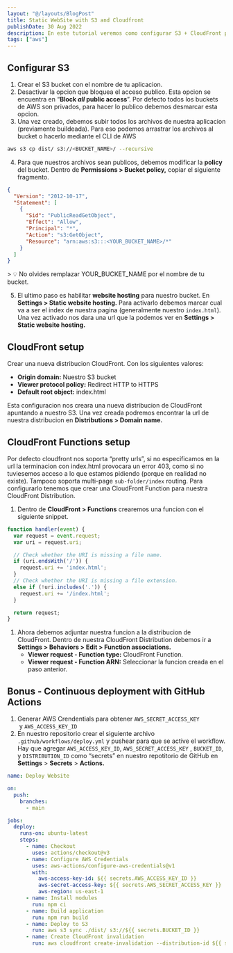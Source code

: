 ```yaml
---
layout: "@/layouts/BlogPost"
title: Static WebSite with S3 and Cloudfront
publishDate: 30 Aug 2022
description: En este tutorial veremos como configurar S3 + CloudFront para servir como Static Website.
tags: ["aws"]
---
```


## Configurar S3

1. Crear el S3 bucket con el nombre de tu aplicacion.
2. Desactivar la opcion que bloquea el acceso publico. Esta opcion se encuentra en “**Block *all* public access**”. Por defecto todos los buckets de AWS son privados, para hacer lo publico debemos desmarcar esta opcion.
3. Una vez creado, debemos subir todos los archivos de nuestra aplicacion (previamente buildeada). Para eso podemos arrastrar los archivos al bucket o hacerlo mediante el CLI de AWS

```bash
aws s3 cp dist/ s3://<BUCKET_NAME>/ --recursive
```

4. Para que nuestros archivos sean publicos, debemos modificar la **policy** del bucket. Dentro de **Permissions > Bucket policy,** copiar el siguiente fragmento.

```json
{
  "Version": "2012-10-17",
  "Statement": [
    {
      "Sid": "PublicReadGetObject",
      "Effect": "Allow",
      "Principal": "*",
      "Action": "s3:GetObject",
      "Resource": "arn:aws:s3:::<YOUR_BUCKET_NAME>/*"
    }
  ]
}
```

<aside>
> 💡 No olvides remplazar YOUR_BUCKET_NAME por el nombre de tu bucket.

</aside>

5. El ultimo paso es habilitar **website hosting** para nuestro bucket. En **Settings > Static website hosting.** Para activarlo debemos marcar cual va a ser el index de nuestra pagina (generalmente nuestro `index.html`). Una vez activado nos dara una url que la podemos ver en  **Settings > Static website hosting.**

## ****CloudFront setup****

Crear una nueva distribucion CloudFront. Con los siguientes valores:

- **Origin domain:** Nuestro S3 bucket
- **Viewer protocol policy:** Redirect HTTP to HTTPS
- **Default root object:** index.html

Esta configuracion nos creara una nueva distribucion de CloudFront apuntando a nuestro S3. Una vez creada podremos encontrar la url de nuestra distribucion en **Distributions > Domain name.** 

## ****CloudFront Functions setup****

Por defecto cloudfront nos soporta “pretty urls”, si no especificamos en la url la terminacion con index.html provocara un error 403, como si no tuviesemos acceso a lo que estamos pidiendo (porque en realidad no existe). Tampoco soporta multi-page `sub-folder/index` routing.
Para configurarlo tenemos que crear una CloudFront Function para nuestra CloudFront Distribution.

1. Dentro de **CloudFront > Functions** crearemos una funcion con el siguiente snippet.

```jsx
function handler(event) {
  var request = event.request;
  var uri = request.uri;

  // Check whether the URI is missing a file name.
  if (uri.endsWith('/')) {
    request.uri += 'index.html';
  } 
  // Check whether the URI is missing a file extension.
  else if (!uri.includes('.')) {
    request.uri += '/index.html';
  }

  return request;
}
```

1. Ahora debemos adjuntar nuestra funcion a la distribucion de CloudFront. Dentro de nuestra CloudFront Distribution debemos ir a **Settings > Behaviors > Edit > Function associations.** 
    - **Viewer request - Function type:** CloudFront Function.
    - **Viewer request - Function ARN:** Seleccionar la funcion creada en el paso anterior.

## Bonus - ****Continuous deployment with GitHub Actions****

1. Generar AWS Crendentials para obtener `AWS_SECRET_ACCESS_KEY`
 y `AWS_ACCESS_KEY_ID` 
2. En nuestro repositorio crear el siguiente archivo `.github/workflows/deploy.yml` y pushear para que se active el workflow. Hay que agregar `AWS_ACCESS_KEY_ID`, `AWS_SECRET_ACCESS_KEY` , `BUCKET_ID`, y `DISTRIBUTION_ID` como  “secrets” en nuestro repotitorio de GitHub en **Settings** > **Secrets** > **Actions.**

```yaml
name: Deploy Website

on:
  push:
    branches:
      - main

jobs:
  deploy:
    runs-on: ubuntu-latest
    steps:
      - name: Checkout
        uses: actions/checkout@v3
      - name: Configure AWS Credentials
        uses: aws-actions/configure-aws-credentials@v1
        with:
          aws-access-key-id: ${{ secrets.AWS_ACCESS_KEY_ID }}
          aws-secret-access-key: ${{ secrets.AWS_SECRET_ACCESS_KEY }}
          aws-region: us-east-1
      - name: Install modules
        run: npm ci
      - name: Build application
        run: npm run build
      - name: Deploy to S3
        run: aws s3 sync ./dist/ s3://${{ secrets.BUCKET_ID }}
      - name: Create CloudFront invalidation
        run: aws cloudfront create-invalidation --distribution-id ${{ secrets.DISTRIBUTION_ID }} --paths "/*"
```